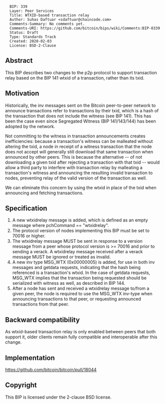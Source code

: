 <pre>
  BIP: 339
  Layer: Peer Services
  Title: WTXID-based transaction relay
  Author: Suhas Daftuar <sdaftuar@chaincode.com>
  Comments-Summary: No comments yet.
  Comments-URI: https://github.com/bitcoin/bips/wiki/Comments:BIP-0339
  Status: Draft
  Type: Standards Track
  Created: 2020-02-03
  License: BSD-2-Clause
</pre>

==Abstract==

This BIP describes two changes to the p2p protocol to support transaction relay
based on the BIP 141 wtxid of a transaction, rather than its txid.

==Motivation==

Historically, the inv messages sent on the Bitcoin peer-to-peer network to
announce transactions refer to transactions by their txid, which is a hash of
the transaction that does not include the witness (see BIP 141). This has been
the case even since Segregated Witness (BIP 141/143/144) has been adopted by
the network.

Not committing to the witness in transaction announcements creates
inefficiencies: because a transaction's witness can be malleated without
altering the txid, a node in receipt of a witness transaction that the node
does not accept will generally still download that same transaction when
announced by other peers. This is because the alternative -- of not downloading
a given txid after rejecting a transaction with that txid -- would allow a
third party to interfere with transaction relay by malleating a transaction's
witness and announcing the resulting invalid transaction to nodes, preventing
relay of the valid version of the transaction as well.

We can eliminate this concern by using the wtxid in place of the txid when
announcing and fetching transactions.

==Specification==

# A new wtxidrelay message is added, which is defined as an empty message where pchCommand == "wtxidrelay".
# The protocol version of nodes implementing this BIP must be set to 70016 or higher.
# The wtxidrelay message MUST be sent in response to a version message from a peer whose protocol version is >= 70016 and prior to sending a verack. A wtxidrelay message received after a verack message MUST be ignored or treated as invalid.
# A new inv type MSG_WTX (0x00000005) is added, for use in both inv messages and getdata requests, indicating that the hash being referenced is a transaction's wtxid. In the case of getdata requests, MSG_WTX implies that the transaction being requested should be serialized with witness as well, as described in BIP 144.
# After a node has sent and received a wtxidrelay message to/from a given peer, the node is required to use the MSG_WTX inv-type when announcing transactions to that peer, or requesting announced transactions from that peer.

==Backward compatibility==

As wtxid-based transaction relay is only enabled between peers that both support it, older clients remain fully compatible and interoperable after this change.

==Implementation==

https://github.com/bitcoin/bitcoin/pull/18044

==Copyright==

This BIP is licensed under the 2-clause BSD license.
